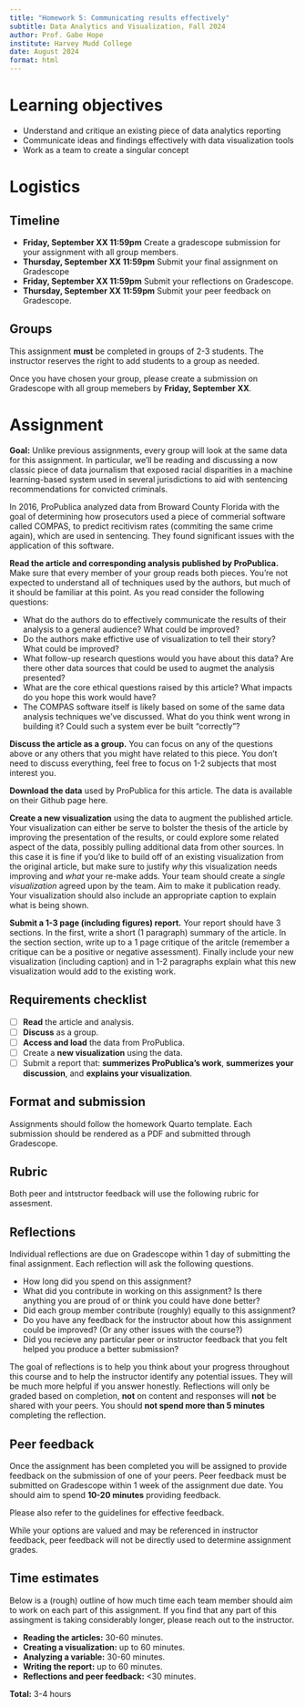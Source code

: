 ```yaml
---
title: "Homework 5: Communicating results effectively"
subtitle: Data Analytics and Visualization, Fall 2024
author: Prof. Gabe Hope
institute: Harvey Mudd College
date: August 2024
format: html
---
```


# Learning objectives
- Understand and critique an existing piece of data analytics reporting
- Communicate ideas and findings effectively with data visualization tools
- Work as a team to create a singular concept

# Logistics

## Timeline
- **Friday, September XX 11:59pm** Create a gradescope submission for your assignment with all group members.
- **Thursday, September XX 11:59pm** Submit your final assignment on Gradescope
- **Friday, September XX 11:59pm** Submit your reflections on Gradescope.
- **Thursday, September XX 11:59pm** Submit your peer feedback on Gradescope.

## Groups
This assignment **must** be completed in groups of 2-3 students. The instructor reserves the right to add students to a group as needed.

Once you have chosen your group, please create a submission on Gradescope with all group memebers by **Friday, September XX**. 

# Assignment

**Goal:** Unlike previous assignments, every group will look at the same data for this assignment. In particular, we'll be reading and discussing a now classic piece of data journalism that exposed racial disparities in a machine learning-based system used in several jurisdictions to aid with sentencing recommendations for convicted criminals. 

In 2016, ProPublica analyzed data from Broward County Florida with the goal of determining how prosecutors used a piece of commerial software called COMPAS, to predict recitivism rates (commiting the same crime again), which are used in sentencing. They found significant issues with the application of this software. 

**Read the article and corresponding analysis published by ProPublica.** Make sure that every member of your group reads both pieces. You're not expected to understand all of techniques used by the authors, but much of it should be familiar at this point. As you read consider the following questions:

- What do the authors do to effectively communicate the results of their analysis to a general audience? What could be improved?
- Do the authors make effictive use of visualization to tell their story? What could be improved?
- What follow-up research questions would you have about this data? Are there other data sources that could be used to augmet the analysis presented?
- What are the core ethical questions raised by this article? What impacts do you hope this work would have?
- The COMPAS software itself is likely based on some of the same data analysis techniques we've discussed. What do you think went wrong in building it? Could such a system ever be built "correctly"?

**Discuss the article as a group.** You can focus on any of the questions above or any others that you might have related to this piece. You don't need to discuss everything, feel free to focus on 1-2 subjects that most interest you. 

**Download the data** used by ProPublica for this article. The data is available on their Github page here. 

**Create a new visualization** using the data to augment the published article. Your visualization can either be serve to bolster the thesis of the article by improving the presentation of the results, or could explore some related aspect of the data, possibly pulling additional data from other sources. In this case it is fine if you'd like to build off of an existing visualization from the original article, but make sure to justify *why* this visualization needs improving and *what* your re-make adds. Your team should create a *single visualization* agreed upon by the team. Aim to make it publication ready. Your visualization should also include an appropriate caption to explain what is being shown. 

**Submit a 1-3 page (including figures) report.** Your report should have 3 sections. In the first, write a short (1 paragraph) summary of the article. In the section section, write up to a 1 page critique of the aritcle (remember a critique can be a positive or negative assessment). Finally include your new visualization (including caption) and in 1-2 paragraphs explain what this new visualization would add to the existing work.


## Requirements checklist

- [ ] **Read** the article and analysis.
- [ ] **Discuss** as a group.
- [ ] **Access and load** the data from ProPublica. 
- [ ] Create a **new visualization** using the data.
- [ ] Submit a report that: **summerizes ProPublica's work**, **summerizes your discussion**, and **explains your visualization**.

## Format and submission

Assignments should follow the homework Quarto template. Each submission should be rendered as a PDF and submitted through Gradescope. 

## Rubric

Both peer and intstructor feedback will use the following rubric for assesment.

## Reflections
Individual reflections are due on Gradescope within 1 day of submitting the final assignment. Each reflection will ask the following questions. 

- How long did you spend on this assignment?
- What did you contribute in working on this assignment? Is there anything you are proud of or think you could have done better?
- Did each group member contribute (roughly) equally to this assignment?
- Do you have any feedback for the instructor about how this assignment could be improved? (Or any other issues with the course?)
- Did you recieve any particular peer or instructor feedback that you felt helped you produce a better submission?

The goal of reflections is to help you think about your progress throughout this course and to help the instructor identify any potential issues. They will be much more helpful if you answer honestly. Reflections will only be graded based on completion, **not** on content and responses will **not** be shared with your peers. You should **not spend more than 5 minutes** completing the reflection.

## Peer feedback

Once the assignment has been completed you will be assigned to provide feedback on the submission of one of your peers. Peer feedback must be submitted on Gradescope within 1 week of the assignment due date. You should aim to spend **10-20 minutes** providing feedback.

Please also refer to the guidelines for effective feedback.

:::{.callout-note}
While your options are valued and may be referenced in instructor feedback, peer feedback will not be directly used to determine assignment grades.
:::

## Time estimates

Below is a (rough) outline of how much time each team member should aim to work on each part of this assignment. If you find that any part of this assingment is taking considerably longer, please reach out to the instructor.

- **Reading the articles:** 30-60 minutes.
- **Creating a visualization:** up to 60 minutes.
- **Analyzing a variable:** 30-60 minutes.
- **Writing the report:** up to 60 minutes.
- **Reflections and peer feedback:** <30 minutes.

**Total:** 3-4 hours

